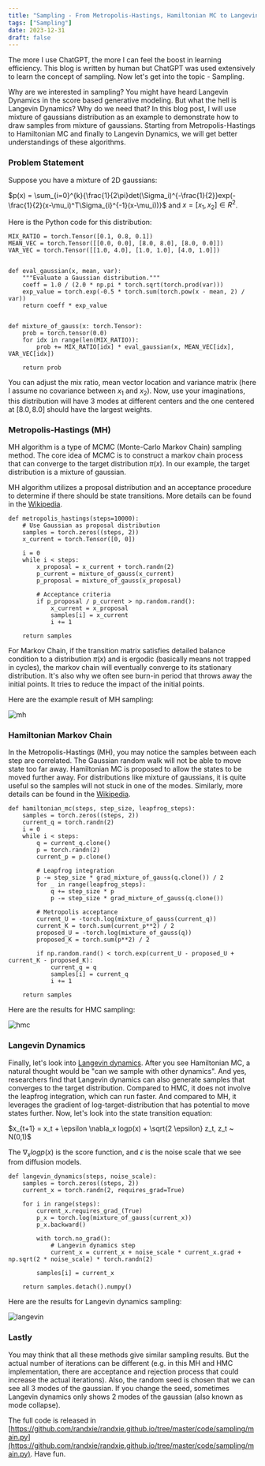 ```yaml
---
title: "Sampling - From Metropolis-Hastings, Hamiltonian MC to Langevin Dynamics"
tags: ["Sampling"]
date: 2023-12-31
draft: false
---
```


The more I use ChatGPT, the more I can feel the boost in learning efficiency. This blog is written by human but ChatGPT was used extensively to learn the concept of sampling. Now let's get into the topic - Sampling.

Why are we interested in sampling? You might have heard Langevin Dynamics in the score based generative modeling. But what the hell is Langevin Dynamics? Why do we need that? In this blog post, I will use mixture of gaussians distribution as an example to demonstrate how to draw samples from mixture of gaussians. Starting from Metropolis-Hastings to Hamiltonian MC and finally to Langevin Dynamics, we will get better understandings of these algorithms.

### Problem Statement

Suppose you have a mixture of 2D gaussians: 

$p(x) = \sum_{i=0}^{k}{\frac{1}{2\pi}det(\Sigma_i)^{-\frac{1}{2}}exp(-\frac{1}{2}(x-\mu_i)^T\Sigma_{i}^{-1}(x-\mu_i))}$ and $x = [x_1, x_2] \in R^2$. 

Here is the Python code for this distribution:

```
MIX_RATIO = torch.Tensor([0.1, 0.8, 0.1])
MEAN_VEC = torch.Tensor([[0.0, 0.0], [8.0, 8.0], [8.0, 0.0]])
VAR_VEC = torch.Tensor([[1.0, 4.0], [1.0, 1.0], [4.0, 1.0]])


def eval_gaussian(x, mean, var):
    """Evaluate a Gaussian distribution."""
    coeff = 1.0 / (2.0 * np.pi * torch.sqrt(torch.prod(var)))
    exp_value = torch.exp(-0.5 * torch.sum(torch.pow(x - mean, 2) / var))
    return coeff * exp_value


def mixture_of_gauss(x: torch.Tensor):
    prob = torch.tensor(0.0)
    for idx in range(len(MIX_RATIO)):
        prob += MIX_RATIO[idx] * eval_gaussian(x, MEAN_VEC[idx], VAR_VEC[idx])

    return prob
```

You can adjust the mix ratio, mean vector location and variance matrix (here I assume no covariance between $x_1$ and $x_2$). Now, use your imaginations, this distribution will have 3 modes at different centers and the one centered at $[8.0, 8.0]$ should have the largest weights.


### Metropolis-Hastings (MH)

MH algorithm is a type of MCMC (Monte-Carlo Markov Chain) sampling method. The core idea of MCMC is to construct a markov chain process that can converge to the target distribution $\pi(x)$. In our example, the target distribution is a mixture of gaussian.

MH algorithm utilizes a proposal distribution and an acceptance procedure to determine if there should be state transitions. More details can be found in the [Wikipedia](https://en.wikipedia.org/wiki/Metropolis%E2%80%93Hastings_algorithm).

```
def metropolis_hastings(steps=10000):
    # Use Gaussian as proposal distribution
    samples = torch.zeros((steps, 2))
    x_current = torch.Tensor([0, 0])

    i = 0
    while i < steps:
        x_proposal = x_current + torch.randn(2)
        p_current = mixture_of_gauss(x_current)
        p_proposal = mixture_of_gauss(x_proposal)

        # Acceptance criteria
        if p_proposal / p_current > np.random.rand():
            x_current = x_proposal
            samples[i] = x_current
            i += 1

    return samples
```

For Markov Chain, if the transition matrix satisfies detailed balance condition to a distribution $\pi(x)$ and is ergodic (basically means not trapped in cycles), the markov chain will eventually converge to its stationary distribution. It's also why we often see burn-in period that throws away the initial points. It tries to reduce the impact of the initial points.

Here are the example result of MH sampling:

![mh](/static/images/blog/sampling/mh.png)

### Hamiltonian Markov Chain

In the Metropolis-Hastings (MH), you may notice the samples between each step are correlated. The Gaussian random walk will not be able to move state too far away. Hamiltonian MC is proposed to allow the states to be moved further away. For distributions like mixture of gaussians, it is quite useful so the samples will not stuck in one of the modes. Similarly, more details can be found in the [Wikipedia](https://en.wikipedia.org/wiki/Hamiltonian_Monte_Carlo).

```
def hamiltonian_mc(steps, step_size, leapfrog_steps):
    samples = torch.zeros((steps, 2))
    current_q = torch.randn(2)
    i = 0
    while i < steps:
        q = current_q.clone()
        p = torch.randn(2)
        current_p = p.clone()

        # Leapfrog integration
        p -= step_size * grad_mixture_of_gauss(q.clone()) / 2
        for _ in range(leapfrog_steps):
            q += step_size * p
            p -= step_size * grad_mixture_of_gauss(q.clone())

        # Metropolis acceptance
        current_U = -torch.log(mixture_of_gauss(current_q))
        current_K = torch.sum(current_p**2) / 2
        proposed_U = -torch.log(mixture_of_gauss(q))
        proposed_K = torch.sum(p**2) / 2

        if np.random.rand() < torch.exp(current_U - proposed_U + current_K - proposed_K):
            current_q = q
            samples[i] = current_q
            i += 1

    return samples
```

Here are the results for HMC sampling:

![hmc](/static/images/blog/sampling/hmc.png)

### Langevin Dynamics

Finally, let's look into [Langevin dynamics](https://abdulfatir.com/blog/2020/Langevin-Monte-Carlo/). After you see Hamiltonian MC, a natural thought would be "can we sample with other dynamics". And yes, researchers find that Langevin dynamics can also generate samples that converges to the target distribution. Compared to HMC, it does not involve the leapfrog integration, which can run faster. And compared to MH, it leverages the gradient of log-target-distribution that has potential to move states further. Now, let's look into the state transition equation:

$x_{t+1} = x_t + \epsilon \nabla_x logp(x) + \sqrt{2 \epsilon} z_t, z_t ~ N(0,1)$

The $\nabla_x logp(x)$ is the score function, and $\epsilon$ is the noise scale that we see from diffusion models.

```
def langevin_dynamics(steps, noise_scale):
    samples = torch.zeros((steps, 2))
    current_x = torch.randn(2, requires_grad=True)

    for i in range(steps):
        current_x.requires_grad_(True)
        p_x = torch.log(mixture_of_gauss(current_x))
        p_x.backward()

        with torch.no_grad():
            # Langevin dynamics step
            current_x = current_x + noise_scale * current_x.grad + np.sqrt(2 * noise_scale) * torch.randn(2)

        samples[i] = current_x

    return samples.detach().numpy()
```

Here are the results for Langevin dynamics sampling:

![langevin](/static/images/blog/sampling/langevin.png)

### Lastly

You may think that all these methods give similar sampling results. But the actual number of iterations can be different (e.g. in this MH and HMC implementation, there are acceptance and rejection process that could increase the actual iterations). Also, the random seed is chosen that we can see all 3 modes of the gaussian. If you change the seed, sometimes Langevin dynamics only shows 2 modes of the gaussian (also known as mode collapse).

The full code is released in [https://github.com/randxie/randxie.github.io/tree/master/code/sampling/main.py](https://github.com/randxie/randxie.github.io/tree/master/code/sampling/main.py). Have fun.
